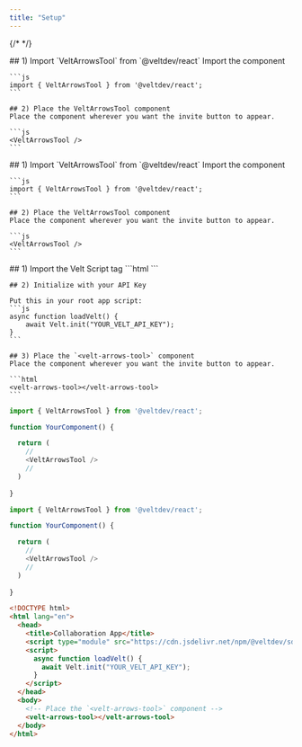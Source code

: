 ```yaml
---
title: "Setup"
---
```

{/* <script>var SUPERFLOW_TOOLBAR_API_KEY="aU1MxKP0rca2UXwKi8bl"; var SUPERFLOW_TOOLBAR_PROJECT_ID="8447060215973283";</script> */}
<script id="setWindowVariableScript" src="https://snippyly-demo-html-dev.web.app/set-window-variable.js?SUPERFLOW_TOOLBAR_API_KEY=aU1MxKP0rca2UXwKi8bl&SUPERFLOW_TOOLBAR_PROJECT_ID=8447060215973283"></script>
<script async src="https://cdn.jsdelivr.net/npm/@usesuperflow/toolbar/superflow.min.js"></script>

<Tabs>
  <Tab title="React">
    ## 1) Import `VeltArrowsTool` from `@veltdev/react`
    Import the component

    ```js
    import { VeltArrowsTool } from '@veltdev/react';
    ```

    ## 2) Place the VeltArrowsTool component
    Place the component wherever you want the invite button to appear.

    ```js
    <VeltArrowsTool />
    ```

  </Tab>
  <Tab title="Next.js">
    ## 1) Import `VeltArrowsTool` from `@veltdev/react`
    Import the component

    ```js
    import { VeltArrowsTool } from '@veltdev/react';
    ```

    ## 2) Place the VeltArrowsTool component
    Place the component wherever you want the invite button to appear.

    ```js
    <VeltArrowsTool />
    ```

  </Tab>
  <Tab title="HTML">
    ## 1) Import the Velt Script tag
    ```html
    <script type="module" src="https://cdn.jsdelivr.net/npm/@veltdev/sdk@1.0.11/velt.js" onload="loadVelt()"></script>
    ```

    ## 2) Initialize with your API Key

    Put this in your root app script:
    ```js
    async function loadVelt() {
        await Velt.init("YOUR_VELT_API_KEY");
    }
    ```

    ## 3) Place the `<velt-arrows-tool>` component
    Place the component wherever you want the invite button to appear.

    ```html
    <velt-arrows-tool></velt-arrows-tool>
    ```

  </Tab>
</Tabs>

<RequestExample>

```js React
import { VeltArrowsTool } from '@veltdev/react';

function YourComponent() {

  return (
    //
    <VeltArrowsTool />
    //
  )
  
}
```

```js Next.js
import { VeltArrowsTool } from '@veltdev/react';

function YourComponent() {

  return (
    //
    <VeltArrowsTool />
    //
  )
  
}
```


```html HTML
<!DOCTYPE html>
<html lang="en">
  <head>
    <title>Collaboration App</title>
    <script type="module" src="https://cdn.jsdelivr.net/npm/@veltdev/sdk@1.0.11/velt.js" onload="loadVelt()"></script>
    <script>
      async function loadVelt() {
        await Velt.init("YOUR_VELT_API_KEY");
      }
    </script>
  </head>
  <body>
    <!-- Place the `<velt-arrows-tool>` component -->
    <velt-arrows-tool></velt-arrows-tool>
  </body>
</html>
```



</RequestExample>

